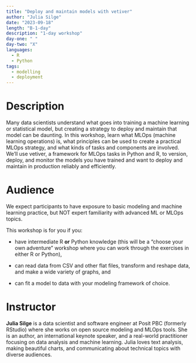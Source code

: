 ```yaml
---
title: "Deploy and maintain models with vetiver"
author: "Julia Silge"
date: "2023-09-18"
length: "B-1-day"
description: "1-day workshop"
day-one: " "
day-two: "X"
languages:
  - R
  - Python
tags:
  - modelling
  - deployment
---
```


# Description

Many data scientists understand what goes into training a machine learning or statistical model, but creating a strategy to deploy and maintain that model can be daunting.
In this workshop, learn what MLOps (machine learning operations) is, what principles can be used to create a practical MLOps strategy, and what kinds of tasks and components are involved.
We'll use vetiver, a framework for MLOps tasks in Python and R, to version, deploy, and monitor the models you have trained and want to deploy and maintain in production reliably and efficiently.

# Audience

We expect participants to have exposure to basic modeling and machine learning practice, but NOT expert familiarity with advanced ML or MLOps topics.

This workshop is for you if you:

-   have intermediate R **or** Python knowledge (this will be a "choose your own adventure" workshop where you can work through the exercises in either R or Python),

-   can read data from CSV and other flat files, transform and reshape data, and make a wide variety of graphs, and

-   can fit a model to data with your modeling framework of choice.

# Instructor

**Julia Silge** is a data scientist and software engineer at Posit PBC (formerly RStudio) where she works on open source modeling and MLOps tools.
She is an author, an international keynote speaker, and a real-world practitioner focusing on data analysis and machine learning.
Julia loves text analysis, making beautiful charts, and communicating about technical topics with diverse audiences.

